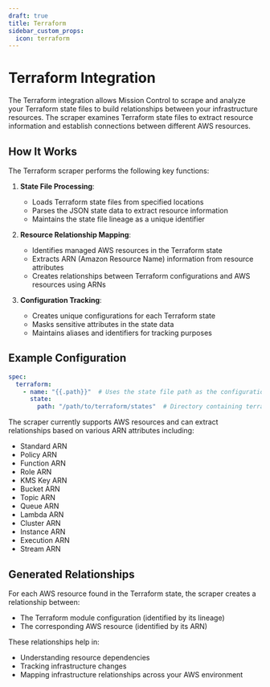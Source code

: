 ```yaml
---
draft: true
title: Terraform
sidebar_custom_props:
  icon: terraform
---
```

# Terraform Integration

The Terraform integration allows Mission Control to scrape and analyze your Terraform state files to build relationships between your infrastructure resources. The scraper examines Terraform state files to extract resource information and establish connections between different AWS resources.

## How It Works

The Terraform scraper performs the following key functions:

1. **State File Processing**:
   - Loads Terraform state files from specified locations
   - Parses the JSON state data to extract resource information
   - Maintains the state file lineage as a unique identifier

2. **Resource Relationship Mapping**:
   - Identifies managed AWS resources in the Terraform state
   - Extracts ARN (Amazon Resource Name) information from resource attributes
   - Creates relationships between Terraform configurations and AWS resources using ARNs

3. **Configuration Tracking**:
   - Creates unique configurations for each Terraform state
   - Masks sensitive attributes in the state data
   - Maintains aliases and identifiers for tracking purposes

## Example Configuration

```yaml
spec:
  terraform:
    - name: "{{.path}}"  # Uses the state file path as the configuration name
      state:
        path: "/path/to/terraform/states"  # Directory containing terraform state files
```

The scraper currently supports AWS resources and can extract relationships based on various ARN attributes including:
- Standard ARN
- Policy ARN
- Function ARN
- Role ARN
- KMS Key ARN
- Bucket ARN
- Topic ARN
- Queue ARN
- Lambda ARN
- Cluster ARN
- Instance ARN
- Execution ARN
- Stream ARN

## Generated Relationships

For each AWS resource found in the Terraform state, the scraper creates a relationship between:
- The Terraform module configuration (identified by its lineage)
- The corresponding AWS resource (identified by its ARN)

These relationships help in:
- Understanding resource dependencies
- Tracking infrastructure changes
- Mapping infrastructure relationships across your AWS environment
